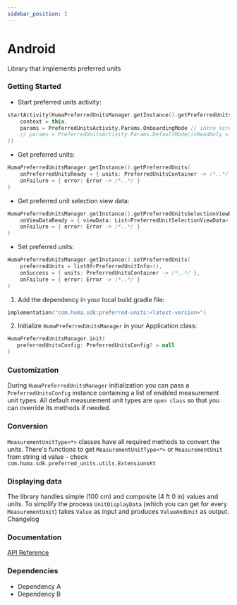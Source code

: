```yaml
---
sidebar_position: 2
---
```




# Android
Library that implements preferred units

### Getting Started
<Tabs>
<TabItem value="example" label="Example" default>

* Start preferred units activity:
```kotlin
startActivity(HumaPreferredUnitsManager.getInstance().getPreferredUnitsActivityLauncherIntent(
    context = this,
    params = PreferredUnitsActivity.Params.OnboardingMode // intro screen, pref units screen
    // params = PreferredUnitsActivity.Params.DefaultMode(isReadOnly = false) // no intro screen, pref units screen
))

```

* Get preferred units:
```kotlin
HumaPreferredUnitsManager.getInstance().getPreferredUnits(
    onPreferredUnitsReady = { units: PreferredUnitsContainer -> /*..*/ },
    onFailure = { error: Error -> /*..*/ }
)
```

* Get preferred unit selection view data:
```kotlin
HumaPreferredUnitsManager.getInstance().getPreferredUnitsSelectionViewData(
    onViewDataReady = { viewData: List<PreferredUnitSelectionViewData> -> /*..*/ },
    onFailure = { error: Error -> /*..*/ }
)
```

* Set preferred units:
```kotlin
HumaPreferredUnitsManager.getInstance().setPreferredUnits(
    preferredUnits = listOf<PreferredUnitInfo>(),
    onSuccess = { units: PreferredUnitsContainer -> /*..*/ },
    onFailure = { error: Error -> /*..*/ }
)
```


</TabItem>
<TabItem value="installing" label="Installing">

1. Add the dependency in your local build.gradle file:
```kotlin
implementation("com.huma.sdk:preferred-units:<latest-version>")
```
2. Initialize `HumaPreferredUnitsManager` in your Application class:
```kotlin
HumaPreferredUnitsManager.init(
   preferredUnitsConfig: PreferredUnitsConfig? = null
)
```

</TabItem>
<TabItem value="readme" label="Readme" default>

### Customization

During `HumaPreferredUnitsManager` initialization you can pass a `PreferredUnitsConfig` instance containing a list of enabled measurement unit types. All default measurement unit types are `open class` so that you can override its methods if needed.

### Conversion

`MeasurementUnitType<*>` classes have all required methods to convert the units. There's functions to get `MeasurementUnitType<*>` or `MeasurementUnit` from string id value - check `com.huma.sdk.preferred_units.utils.ExtensionsKt`

### Displaying data

The library handles simple (100 cm) and composite (4 ft 0 in) values and units. To simplify the process `UnitDisplayData` (which you can get for every `MeasurementUnit`) takes `Value` as input and produces `ValueAndUnit` as output. 
</TabItem>
<TabItem value="changelog" label="Changelog">
Changelog
</TabItem>
</Tabs>

 ### Documentation
[API Reference](https://github.com/huma-engineering/huma-web-sdk/releases)

 ### Dependencies
- Dependency A
- Dependency B